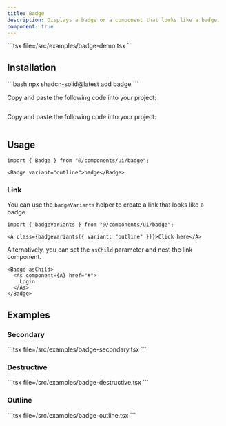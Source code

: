 ```yaml
---
title: Badge
description: Displays a badge or a component that looks like a badge.
component: true
---
```



<ComponentPreview name="badge-demo" client:only="solid-js">
<Fragment slot="code">
```tsx file=<rootDir>/src/examples/badge-demo.tsx
```
</Fragment>
</ComponentPreview>

## Installation

<ComponentInstallation client:only="solid-js">

<Fragment slot="cli">
```bash
npx shadcn-solid@latest add badge
```
</Fragment>

<Step slot="tw">

<StepItem>Copy and paste the following code into your project:</StepItem>
```tsx file=<rootDir>/node_modules/@repo/tailwindcss/ui/badge.tsx
```

</Step>

<Step slot="uno">

<StepItem>Copy and paste the following code into your project:</StepItem>
```tsx file=<rootDir>/node_modules/@repo/unocss/ui/badge.tsx
```

</Step>

</ComponentInstallation>

## Usage

```tsx
import { Badge } from "@/components/ui/badge";
```

```tsx
<Badge variant="outline">badge</Badge>
```

### Link

You can use the `badgeVariants` helper to create a link that looks like a badge.

```tsx
import { badgeVariants } from "@/components/ui/badge";
```

```tsx
<A class={badgeVariants({ variant: "outline" })}>Click here</A>
```

Alternatively, you can set the `asChild` parameter and nest the link component.

```tsx
<Badge asChild>
  <As component={A} href="#">
    Login
  </As>
</Badge>
```

## Examples

### Secondary

<ComponentPreview name="badge-secondary" client:only="solid-js">
<Fragment slot="code">
```tsx file=<rootDir>/src/examples/badge-secondary.tsx
```
</Fragment>
</ComponentPreview>

### Destructive

<ComponentPreview name="badge-destructive" client:only="solid-js">
<Fragment slot="code">
```tsx file=<rootDir>/src/examples/badge-destructive.tsx
```
</Fragment>
</ComponentPreview>

### Outline

<ComponentPreview name="badge-outline" client:only="solid-js">
<Fragment slot="code">
```tsx file=<rootDir>/src/examples/badge-outline.tsx
```
</Fragment>
</ComponentPreview>
